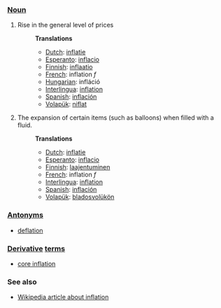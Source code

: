 ===[[Noun]]===
#Rise in the general level of prices
#:'''Translations'''
#:*[[Dutch]]: [[inflatie]]
#:*[[Esperanto]]: [[inflacio]]
#:*[[Finnish]]: [[inflaatio]]
#:*[[French]]: inflation ''f''
#:*[[Hungarian]]: infláció
#:*[[Interlingua]]: [[inflation]]
#:*[[Spanish]]: [[inflación]]
#:*[[Volapük]]: [[niflat]]
#The expansion of certain items (such as balloons) when filled with a fluid.
#:'''Translations'''
#:*[[Dutch]]: [[inflatie]]
#:*[[Esperanto]]: [[inflacio]]
#:*[[Finnish]]: [[laajentuminen]]
#:*[[French]]: inflation ''f''
#:*[[Interlingua]]: [[inflation]]
#:*[[Spanish]]: [[inflación]]
#:*[[Volapük]]: [[bladosvolükön]]
===[[Antonym]]s===
* [[deflation]]
===[[Derivative]] [[term]]s===
*[[core inflation]]
===See also===
*[[w:Inflation (economics)|Wikipedia article about inflation]]